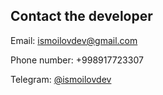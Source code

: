 ## Contact the developer

Email: [ismoilovdev@gmail.com](ismoilovdev@gmail.com)

Phone number: +998917723307

Telegram: [@ismoilovdev](https://t.me/ismoilovdev)
